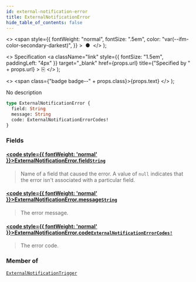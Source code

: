 ```yaml
---
id: external-notification-error
title: ExternalNotificationError
hide_table_of_contents: false
---
```


  <>
    <span
      style={{
        fontWeight: "normal",
        fontSize: ".5em",
        color: "var(--ifm-color-secondary-darkest)",
      }}
    >
      &nbsp;●&nbsp;
    </span>
  </>
);

  <>
    Specification
    <a
      className="link"
      style={{ fontSize: "1.5em", paddingLeft: "4px" }}
      target="\_blank"
      href={props.url}
      title={"Specified by " + props.url}
    >
      ⎘
    </a>
  </>
);

  <>
    <span class={"badge badge--" + props.class}>{props.text}</span>
  </>
);

No description

```graphql
type ExternalNotificationError {
  field: String
  message: String
  code: ExternalNotificationErrorCodes!
}
```

### Fields

#### [<code style={{ fontWeight: 'normal' }}>ExternalNotificationError.<b>field</b></code>](#)<Bullet />[`String`](../../../developer/api-reference/scalars/string) <Badge class="secondary" text="scalar"/>

> Name of a field that caused the error. A value of `null` indicates that the error isn't associated with a particular field.

#### [<code style={{ fontWeight: 'normal' }}>ExternalNotificationError.<b>message</b></code>](#)<Bullet />[`String`](../../../developer/api-reference/scalars/string) <Badge class="secondary" text="scalar"/>

> The error message.

#### [<code style={{ fontWeight: 'normal' }}>ExternalNotificationError.<b>code</b></code>](#)<Bullet />[`ExternalNotificationErrorCodes!`](../../../developer/api-reference/enums/external-notification-error-codes) <Badge class="secondary" text="non-null"/> <Badge class="secondary" text="enum"/>

> The error code.

### Member of

[`ExternalNotificationTrigger`](../../../developer/api-reference/objects/external-notification-trigger) <Badge class="secondary" text="object"/>
